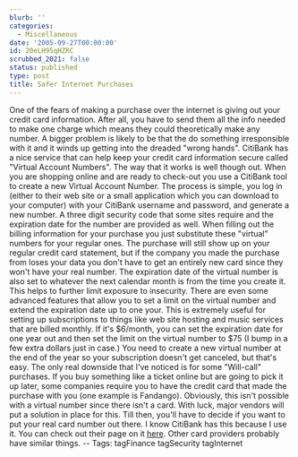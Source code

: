 ```yaml
---
blurb: ''
categories:
  - Miscellaneous
date: '2005-09-27T00:00:00'
id: 20eLH95qHZRC
scrubbed_2021: false
status: published
type: post
title: Safer Internet Purchases
---
```


One of the fears of making a purchase over the internet is giving
out your credit card information. After all, you have to send them
all the info needed to make one charge which means they could
theoretically make any number. A bigger problem is likely to be
that the do something irresponsible with it and it winds up getting
into the dreaded "wrong hands". CitiBank has a nice service that
can help keep your credit card information secure called "Virtual
Account Numbers". The way that it works is well though out. When
you are shopping online and are ready to check-out you use a
CitiBank tool to create a new Virtual Account Number. The process
is simple, you log in (either to their web site or a small
application which you can download to your computer) with your
CitiBank username and password, and generate a new number. A three
digit security code that some sites require and the expiration date
for the number are provided as well. When filling out the billing
information for your purchase you just substitute these "virtual"
numbers for your regular ones. The purchase will still show up on
your regular credit card statement, but if the company you made the
purchase from loses your data you don't have to get an entirely new
card since they won't have your real number. The expiration date of
the virtual number is also set to whatever the next calendar month
is from the time you create it. This helps to further limit
exposure to insecurity. There are even some advanced features that
allow you to set a limit on the virtual number and extend the
expiration date up to one your. This is extremely useful for
setting up subscriptions to things like web site hosting and music
services that are billed monthly. If it's $6/month, you can set the
expiration date for one year out and then set the limit on the
virtual number to $75 (I bump in a few extra dollars just in case.)
You need to create a new virtual number at the end of the year so
your subscription doesn't get canceled, but that's easy. The only
real downside that I've noticed is for some "Will-call" purchases.
If you buy something like a ticket online but are going to pick it
up later, some companies require you to have the credit card that
made the purchase with you (one example is Fandango). Obviously,
this isn't possible with a virtual number since there isn't a card.
With luck, major vendors will put a solution in place for this.
Till then, you'll have to decide if you want to put your real card
number out there. I know CitiBank has this because I use it. You
can check out their page on it
[here](http://www.citibank.com/us/cards/tour/cb/shp_van.htm). Other
card providers probably have similar things. -- Tags: tagFinance
tagSecurity tagInternet
